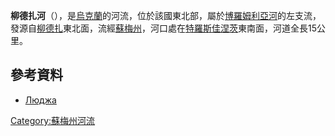 '''柳德扎河'''（{{lang-uk|Люджа}}），是[[烏克蘭|烏克蘭]]的河流，位於該國東北部，屬於[[博羅姆利亞河|博羅姆利亞河]]的左支流，發源自[[柳德扎|柳德扎]]東北面，流經[[蘇梅州|蘇梅州]]，河口處在[[特羅斯佳涅茨|特羅斯佳涅茨]]東南面，河道全長15公里。

==參考資料==
* [http://www.menr.gov.ua/media/files/4Pasport2008_sumy.doc Люджа]{{dead link|date=2018年1月 |bot=InternetArchiveBot |fix-attempted=yes }}

{{DEFAULTSORT:Люджа (річка)}}
[[Category:蘇梅州河流|Category:蘇梅州河流]]


{{Ukraine-river-stub}}